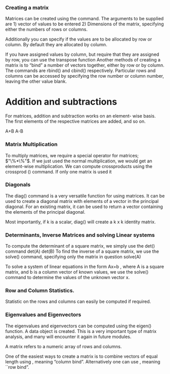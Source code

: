 

\section{Matrices}

### Creating a matrix

Matrices can be created using the \texttt{matrix()} command. The arguments to be supplied are 1) vector of values to be entered
2) Dimensions of the matrix, specifying either the numbers of rows or columns.

Additionally you can specify if the values are to be allocated by row or column. By default they are allocated by column.

\begin{verbatim}
Vec1=c(1,4,5,6,4,5,5,7,9)		# 9 elements
A=matrix(Vec,nrow=3)		#3 by 3 matrix. Values assigned by column.
A
B= matrix(c(1,6,7,0.6,0.5,0.3,1,2,1),ncol=3,byrow =TRUE)
B				          #3 by 3 matrix. Values assigned by row.
\end{verbatim}	

If you have assigned values by column, but require that they are assigned by row, you can use the transpose function
\begin{verbatim}
t().
t(A)				# Transpose
A=t(A)	
\end{verbatim}

Another methods of creating a matrix is to "bind" a number of vectors together, either by row or by column. 
The commands are rbind() and cbind() respectively.
\begin{verbatim}
x1 =c(1,2) ; x2 = c(3,6)
rbind(x1,x2)
cbind(x1,x2)
\end{verbatim}




Particular rows and columns can be accessed by specifying the row number or column number, leaving the other value blank.
\begin{verbatim}
A[1,]	  # access first row of A
B[,2]   # access first column of B
\end{verbatim}

Addition and subtractions
=================================
For matrices, addition and subtraction works on an element- wise basis. 
The first elements of the respective matrices are added, and so on.

A+B
A-B

<p>

### Matrix Multiplication


To multiply matrices, we require a special operator for matrices; $"\%*\%"$.
If we just used the normal multiplication, we would get an element-wise multiplication.
\begin{verbatim}
A * B  		#Element-wise multiplication
A %*% B  	#Matrix multiplication
\end{verbatim}

We can compute crossproducts using the crossprod () command. If only one matrix is used it
\begin{verbatim}
crossprod(A,B) 		# A'B
crossprod(A) 			# A'A
\end{verbatim}

### Diagonals
The diag() command is a very versatile function for using matrices.
It can be used to create a diagonal matrix with elements of a vector in the principal diagonal. 
For an existing matrix, it can be used to return a vector containing the elements of the principal diagonal.


Most importantly, if k is a scalar, diag() will create a k x k identity matrix.
\begin{verbatim}
Vec2=c(1,2,3)
diag(Vec2)	#	Constructs a diagonal matrix based on values of Vec2
diag(A)	#        Returns diagonal elements of A as a vector
diag(3)	#	creates a 3 x 3 identity matrix
diag(diag(A)) #  	Diagonal matrix D of matrix A ( Jacobi Method)
\end{verbatim}

<p>

### Determinants, Inverse Matrices and solving Linear systems

To compute the determinant of a square matrix, we simply use the det() command
det(A)
det(B)
To find the inverse of a square matrix, we use the solve() command, specifying only the matrix in question
solve(A)

To solve a system of linear equations in the form Ax=b , where A is a square matrix, and b is a column vector of known values, we use the solve() command to determine the values of the unknown vector x.
\begin{verbatim}
b=vec2  # from before
solve(A, b)
\end{verbatim}

### Row and Column Statistics.
Statistic on the rows and columns can easily be computed if required.

\begin{verbatim}
rowMeans(A)  # Returns vector of row means.
rowSums(A)  # Returns vector of row sums.
colMeans(A)  # Returns vector of column means.
colSums(A)  # Returns vector of coumn means.
\end{verbatim}

### Eigenvalues and Eigenvectors
The eigenvalues and eigenvectors can be computed using the eigen() function.  A data object is created.
This is a very important type of matrix analysis, and many will encounter it again in future modules.
\begin{verbatim}
Y = eigen(A)
names(Y)
"	y$val are the eigenvalues of A
"	y$vec are the eigenvectors of A
\end{verbatim}


\section{Matrices}
A matrix refers to a numeric array of rows and columns.

One of the easiest ways to create a matrix is to combine vectors of equal
length using \texttt{cbind()}, meaning "column bind". Alternatively one can use  \texttt{rbind()}, meaning ``row bind".


